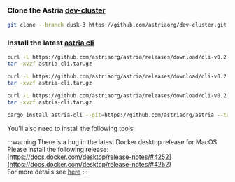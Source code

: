 ### Clone the Astria [dev-cluster](https://github.com/astriaorg/dev-cluster/tree/main)

```bash
git clone --branch dusk-3 https://github.com/astriaorg/dev-cluster.git
```

### Install the latest [astria cli](https://github.com/astriaorg/astria/releases/tag/cli-v0.2.2)


<Tabs>
  <TabItem value="ARM Mac" label="ARM Mac" default>

  ```bash
  curl -L https://github.com/astriaorg/astria/releases/download/cli-v0.2.2/astria-cli-aarch64-apple-darwin.tar.gz > astria-cli.tar.gz
  tar -xvzf astria-cli.tar.gz
  ```

  </TabItem>
  <TabItem value="X86_64 Mac" label="X86_64 Mac">

  ```bash
  curl -L https://github.com/astriaorg/astria/releases/download/cli-v0.2.2/astria-cli-x86_64-apple-darwin.tar.gz > astria-cli.tar.gz
  tar -xvzf astria-cli.tar.gz
  ``` 

  </TabItem>
  <TabItem value="x86_64 Linux" label="x86_64 Linux">

  ```bash
  curl -L https://github.com/astriaorg/astria/releases/download/cli-v0.2.2/astria-cli-x86_64-unknown-linux-gnu.tar.gz > astria-cli.tar.gz
  tar -xvzf astria-cli.tar.gz
  ```

  </TabItem>
   <TabItem value="From Source" label="From Source">

  ```bash
  cargo install astria-cli --git=https://github.com/astriaorg/astria --tag=cli-v0.2.2 --locked
  ```

  </TabItem>
</Tabs>

You'll also need to install the following tools:

:::warning
There is a bug in the latest Docker desktop release for MacOS  
Please install the following release: [https://docs.docker.com/desktop/release-notes/#4252](https://docs.docker.com/desktop/release-notes/#4252)  
For more details see [here](https://github.com/docker/for-mac/issues/7100)
:::
